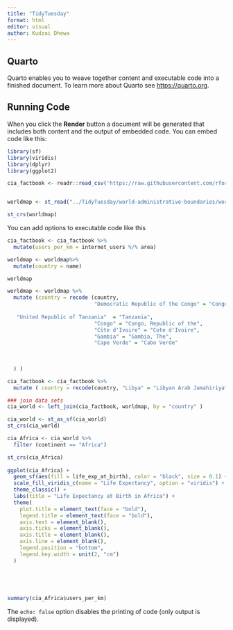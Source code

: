 ```yaml
---
title: "TidyTuesday"
format: html
editor: visual
author: Kudzai Dhewa
---
```


## Quarto

Quarto enables you to weave together content and executable code into a finished document. To learn more about Quarto see <https://quarto.org>.

## Running Code

When you click the **Render** button a document will be generated that includes both content and the output of embedded code. You can embed code like this:

```r
library(sf)
library(viridis) 
library(dplyr)
library(ggplot2)
```

```r

cia_factbook <- readr::read_csv('https://raw.githubusercontent.com/rfordatascience/tidytuesday/master/data/2024/2024-10-22/cia_factbook.csv')


worldmap <- st_read("../TidyTuesday/world-administrative-boundaries/world-administrative-boundaries.shp")
```

```r
st_crs(worldmap)

```

You can add options to executable code like this

```r

cia_factbook <- cia_factbook %>%
  mutate(users_per_km = internet_users %/% area)

worldmap <- worldmap%>%
  mutate(country = name)

worldmap

worldmap <- worldmap %>%
  mutate (country = recode (country,
                            "Democratic Republic of the Congo" = "Congo, Democratic Republic of the",
                          
   "United Republic of Tanzania"  = "Tanzania",
                            "Congo" = "Congo, Republic of the",
                            "Côte d'Ivoire" = "Cote d'Ivoire",
                            "Gambia" = "Gambia, The",
                            "Cape Verde" = "Cabo Verde"
                            
   
                    
  ) )

cia_factbook <- cia_factbook %>%
  mutate ( country = recode(country, "Libya" = "Libyan Arab Jamahiriya" ))

### join data sets
cia_world <- left_join(cia_factbook, worldmap, by = "country" )

cia_world <- st_as_sf(cia_world)
st_crs(cia_world)

```

```r

cia_Africa <- cia_world %>%
  filter (continent == "Africa")

st_crs(cia_Africa)
  
ggplot(cia_Africa) +
  geom_sf(aes(fill = life_exp_at_birth), color = "black", size = 0.1) + 
  scale_fill_viridis_c(name = "Life Expectancy", option = "viridis") + 
  theme_classic() +
  labs(title = "Life Expectancy at Birth in Africa") +
  theme(
    plot.title = element_text(face = "bold"),
    legend.title = element_text(face = "bold"),
    axis.text = element_blank(),
    axis.ticks = element_blank(),
    axis.title = element_blank(),
    axis.line = element_blank(),
    legend.position = "bottom",  
    legend.key.width = unit(2, "cm")  
  )


  
  
```

```r
summary(cia_Africa$users_per_km)
```

The `echo: false` option disables the printing of code (only output is displayed).
